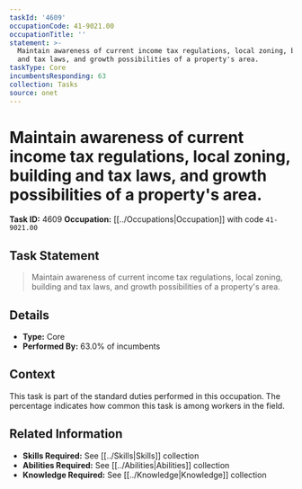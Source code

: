 ```yaml
---
taskId: '4609'
occupationCode: 41-9021.00
occupationTitle: ''
statement: >-
  Maintain awareness of current income tax regulations, local zoning, building
  and tax laws, and growth possibilities of a property's area.
taskType: Core
incumbentsResponding: 63
collection: Tasks
source: onet
---
```

# Maintain awareness of current income tax regulations, local zoning, building and tax laws, and growth possibilities of a property's area.

**Task ID:** 4609
**Occupation:** [[../Occupations|Occupation]] with code `41-9021.00`

## Task Statement

> Maintain awareness of current income tax regulations, local zoning, building and tax laws, and growth possibilities of a property's area.

## Details

- **Type:** Core
- **Performed By:** 63.0% of incumbents

## Context

This task is part of the standard duties performed in this occupation. The percentage indicates how common this task is among workers in the field.

## Related Information

- **Skills Required:** See [[../Skills|Skills]] collection
- **Abilities Required:** See [[../Abilities|Abilities]] collection
- **Knowledge Required:** See [[../Knowledge|Knowledge]] collection
